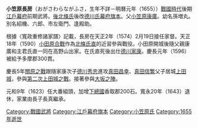 {{unreferenced|time=2010-11-21T05:39:58+00:00}}
'''小笠原長房'''（おがさわらながふさ，生年不詳－明曆元年（1655））[[战国时代_(日本)|戰國時代]]後期[[江戶幕府|江戶幕府]]前期武將。[[後北條氏|後北條氏]]後改[[德川氏|德川氏]][[幕府|幕府]][[旗本|旗本]]。父[[小笠原康廣|小笠原康廣]]。幼名孫増丸。別名紹機、六郎、市左衛門、逢殿助。

根據〈寬政重修諸家譜〉記載，長房在天正2年（1574）2月19日接任家督。天正18年（1590）[[小田原合戰|小田原合戰]]作為[[北條氏直|北條氏直]]的近習參與戰役。小田原開城後隨父親康廣和主君氏直一同在高野山出家。在氏直死後出仕[[德川家康|德川家康]]。慶長元年（1596）被給予多摩郡300貫。

慶長5年[[關原之戰|關原之戰]]跟隨家康次子[[德川秀忠|德川秀忠]]進攻[[真田昌幸|真田昌幸]]、[[真田信繁|真田信繁]]父子居城[[上田城|上田城]]，參與[[第二次上田城之戰|第二次上田城之戰]]。接著參與[[大坂之陣|大坂之陣]]。

元和9年（1623）任大番組頭，加增[[下總國|下總國]]香取郡200石。寬永20年（1643）退休，家業由長子長真繼承。

[[Category:戰國武將|Category:戰國武將]]
[[Category:江戶幕府旗本|Category:江戶幕府旗本]]
[[Category:小笠原氏|Category:小笠原氏]]
[[Category:1655年逝世|Category:1655年逝世]]
